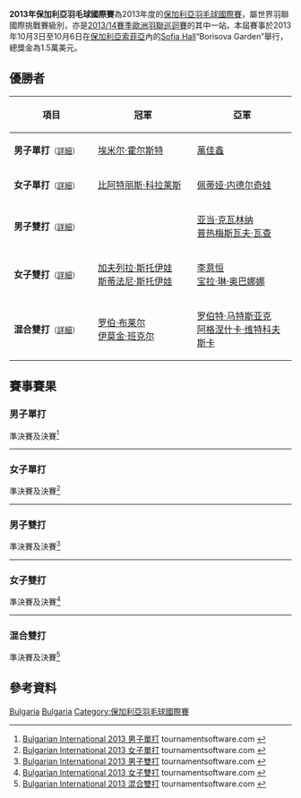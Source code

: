 {{noteTA|G1=Badminton}}
{{infobox badminton event
|name           = 2013年保加利亞羽毛球國際賽
|image          = 
|size           = 
|caption        =
|dates          = 2013年10月3日－10月6日
|number_edition = 
|level          = 4A
|prize_money    = 1.5萬美元
|location       = {{BUL}}[[索菲亞|索菲亞]]
|venue          = [[Sofia_Hall|Sofia Hall]]“Borisova Garden”
|previous       = 2012年保加利亞羽毛球國際賽 
|next           = 2014年保加利亞羽毛球國際賽
}}
'''2013年保加利亞羽毛球國際賽'''為2013年度的[[保加利亞羽毛球國際賽|保加利亞羽毛球國際賽]]，屬世界羽聯國際挑戰賽級別，亦是[[2013/14賽季歐洲羽聯巡迴賽|2013/14賽季歐洲羽聯巡迴賽]]的其中一站。本屆賽事於2013年10月3日至10月6日在[[保加利亞|保加利亞]][[索菲亞|索菲亞]]內的[[Sofia_Hall|Sofia Hall]]“Borisova Garden”舉行，總獎金為1.5萬美元。

== 優勝者 ==
{| class=wikitable style="font-size:small"
!width="200"|項目
!width="250"|冠軍
!width="250"|亞軍
|-
|'''男子單打'''<small>（[[#男子單打|詳細]]）</small>
|{{flagicon|DEN}} [[埃米尔·霍尔斯特|埃米尔·霍尔斯特]]
|{{flagicon|TPE}} [[萬佳鑫|萬佳鑫]]
|-
|'''女子單打'''<small>（[[#女子單打|詳細]]）</small>
|{{flagicon|ESP}} [[比阿特丽斯·科拉莱斯|比阿特丽斯·科拉莱斯]]
|{{flagicon|BUL}} [[佩蒂娅·内德尔奇娃|佩蒂娅·内德尔奇娃]]
|-
|'''男子雙打'''<small>（[[#男子雙打|詳細]]）</small>
|{{nowrap|{{flagicon|POL}} [[卢卡斯·莫伦|卢卡斯·莫伦]]<br/>{{flagicon|POL}} [[沃伊切赫·苏库德拉尔塞克|沃伊切赫·苏库德拉尔塞克]]}}
|{{flagicon|POL}} [[亚当·克瓦林纳|亚当·克瓦林纳]]<br/>{{flagicon|POL}} [[普热梅斯瓦夫·瓦查|普热梅斯瓦夫·瓦查]]
|-
|'''女子雙打'''<small>（[[#女子雙打|詳細]]）</small>
|{{flagicon|BUL}} [[加夫列拉·斯托伊娃|加夫列拉·斯托伊娃]]<br/>{{flagicon|BUL}} [[斯蒂法尼·斯托伊娃|斯蒂法尼·斯托伊娃]]
|{{flagicon|USA}} [[李意恒|李意恒]]<br/>{{flagicon|USA}} [[宝拉·琳·奥巴娜娜|宝拉·琳·奥巴娜娜]]
|-
|'''混合雙打'''<small>（[[#混合雙打|詳細]]）</small>
|{{flagicon|SCO}} [[罗伯·布莱尔|罗伯·布莱尔]]<br/>{{flagicon|SCO}} [[伊莫金·班克尔|伊莫金·班克尔]]
|{{flagicon|POL}} [[罗伯特·马特斯亚克|罗伯特·马特斯亚克]]<br/>{{flagicon|POL}} [[阿格涅什卡·维特科夫斯卡|阿格涅什卡·维特科夫斯卡]]
|}

== 賽事賽果 ==
=== 男子單打 ===
;準決賽及決賽<ref name="MS">[http://bwf.tournamentsoftware.com/sport/draw.aspx?id=0D6F1464-A76A-4AC7-8771-0DC6FA1D3EC9&draw=2 Bulgarian International 2013 男子單打] tournamentsoftware.com {{en}}</ref>
{{4TeamBracket-Tennis3-v2
| team-width=200
| RD1-seed1=
| RD1-team1={{flagicon|MAS}} [[曾广铭|曾广铭]]
| RD1-score1-1=13
| RD1-score1-2=19
| RD1-score1-3=
| RD1-seed2=6
| RD1-team2='''{{flagicon|DEN}} [[埃米尔·霍尔斯特|埃米尔·霍尔斯特]]
| RD1-score2-1='''21
| RD1-score2-2='''21
| RD1-score2-3=

| RD1-seed3=
| RD1-team3='''{{flagicon|TPE}} [[萬佳鑫|萬佳鑫]]
| RD1-score3-1='''21
| RD1-score3-2='''21
| RD1-score3-3=
| RD1-seed4=Q
| RD1-team4={{flagicon|DEN}} [[卡斯帕·迪內森|卡斯帕·迪內森]]
| RD1-score4-1=17
| RD1-score4-2=9
| RD1-score4-3=

| RD2-seed1=6
| RD2-team1='''{{flagicon|DEN}} [[埃米尔·霍尔斯特|埃米尔·霍尔斯特]]
| RD2-score1-1='''21
| RD2-score1-2='''21
| RD2-score1-3=
| RD2-seed2=
| RD2-team2={{flagicon|TPE}} [[萬佳鑫|萬佳鑫]]
| RD2-score2-1=16
| RD2-score2-2=16
| RD2-score2-3=
}}
----

=== 女子單打 ===
;準決賽及決賽<ref name="WS">[http://bwf.tournamentsoftware.com/sport/draw.aspx?id=0D6F1464-A76A-4AC7-8771-0DC6FA1D3EC9&draw=4 Bulgarian International 2013 女子單打] tournamentsoftware.com {{en}}</ref>
{{4TeamBracket-Tennis3-v2
| team-width=200
| RD1-seed1=1
| RD1-team1='''{{flagicon|BUL}} [[佩蒂娅·内德尔奇娃|佩蒂娅·内德尔奇娃]]
| RD1-score1-1='''21
| RD1-score1-2='''21
| RD1-score1-3=
| RD1-seed2=PFQ
| RD1-team2={{flagicon|TPE}} [[白馭珀|白馭珀]]
| RD1-score2-1=18
| RD1-score2-2=15
| RD1-score2-3=

| RD1-seed3=3
| RD1-team3={{flagicon|BUL}} [[琳达·塞奇妮|琳达·塞奇妮]]
| RD1-score3-1=13
| RD1-score3-2=11
| RD1-score3-3=
| RD1-seed4=2
| RD1-team4='''{{flagicon|ESP}} [[比阿特丽斯·科拉莱斯|比阿特丽斯·科拉莱斯]]
| RD1-score4-1='''21
| RD1-score4-2='''21
| RD1-score4-3=

| RD2-seed1=1
| RD2-team1={{flagicon|BUL}} [[佩蒂娅·内德尔奇娃|佩蒂娅·内德尔奇娃]]
| RD2-score1-1=19
| RD2-score1-2=14
| RD2-score1-3=
| RD2-seed2=2
| RD2-team2='''{{flagicon|ESP}} [[比阿特丽斯·科拉莱斯|比阿特丽斯·科拉莱斯]]
| RD2-score2-1='''21
| RD2-score2-2='''21
| RD2-score2-3=
}}
----

=== 男子雙打 ===
;準決賽及決賽<ref name="MD">[http://bwf.tournamentsoftware.com/sport/draw.aspx?id=0D6F1464-A76A-4AC7-8771-0DC6FA1D3EC9&draw=6 Bulgarian International 2013 男子雙打] tournamentsoftware.com {{en}}</ref>
{{4TeamBracket-Tennis3-v2
| team-width=200
| RD1-seed1=1
| RD1-team1='''{{nowrap|{{flagicon|POL}} [[卢卡斯·莫伦|卢卡斯·莫伦]]<br/> {{flagicon|POL}} [[沃伊切赫·苏库德拉尔塞克|沃伊切赫·苏库德拉尔塞克]]}}
| RD1-score1-1='''21
| RD1-score1-2=14
| RD1-score1-3='''21
| RD1-seed2=3
| RD1-team2={{flagicon|IND}} [[普拉纳·杰里·乔普拉|普拉纳·杰里·乔普拉]]<br/> {{flagicon|IND}} [[艾谢·迪瓦卡|艾谢·迪瓦卡]]
| RD1-score2-1=17
| RD1-score2-2='''21
| RD1-score2-3=16

| RD1-seed3=PFQ
| RD1-team3={{flagicon|UKR}} [[瓦列里·阿特拉什琴科夫|瓦列里·阿特拉什琴科夫]]<br/> {{flagicon|UKR}} [[阿提姆·波奇塔列夫|阿提姆·波奇塔列夫]]
| RD1-score3-1=16
| RD1-score3-2=9
| RD1-score3-3=
| RD1-seed4=2
| RD1-team4='''{{flagicon|POL}} [[亚当·克瓦林纳|亚当·克瓦林纳]]<br/> {{flagicon|POL}} [[普热梅斯瓦夫·瓦查|普热梅斯瓦夫·瓦查]]
| RD1-score4-1='''21
| RD1-score4-2='''21
| RD1-score4-3=

| RD2-seed1=1
| RD2-team1='''{{nowrap|{{flagicon|POL}} [[卢卡斯·莫伦|卢卡斯·莫伦]]<br/> {{flagicon|POL}} [[沃伊切赫·苏库德拉尔塞克|沃伊切赫·苏库德拉尔塞克]]}}
| RD2-score1-1='''21
| RD2-score1-2=13
| RD2-score1-3='''24
| RD2-seed2=2
| RD2-team2={{flagicon|POL}} [[亚当·克瓦林纳|亚当·克瓦林纳]]<br/> {{flagicon|POL}} [[普热梅斯瓦夫·瓦查|普热梅斯瓦夫·瓦查]]
| RD2-score2-1=16
| RD2-score2-2='''21
| RD2-score2-3=22
}}
----

=== 女子雙打 ===
;準決賽及決賽<ref name="WD">[http://bwf.tournamentsoftware.com/sport/draw.aspx?id=0D6F1464-A76A-4AC7-8771-0DC6FA1D3EC9&draw=7 Bulgarian International 2013 女子雙打] tournamentsoftware.com {{en}}</ref>
{{4TeamBracket-Tennis3-v2
| team-width=200
| RD1-seed1=
| RD1-team1={{flagicon|SCO}} [[伊莫金·班克尔|伊莫金·班克尔]]<br/> {{flagicon|BUL}} [[佩蒂娅·内德尔奇娃|佩蒂娅·内德尔奇娃]]
| RD1-score1-1=15
| RD1-score1-2='''21
| RD1-score1-3=9
| RD1-seed2=3
| RD1-team2='''{{flagicon|BUL}} [[加夫列拉·斯托伊娃|加夫列拉·斯托伊娃]]<br/> {{flagicon|BUL}} [[斯蒂法尼·斯托伊娃|斯蒂法尼·斯托伊娃]]
| RD1-score2-1='''21
| RD1-score2-2=17
| RD1-score2-3='''21

| RD1-seed3=4
| RD1-team3={{flagicon|FRA}} [[奥德丽·方丹|奥德丽·方丹]]<br/> {{flagicon|FRA}} [[埃米莉·拉菲尔|埃米莉·拉菲尔]]
| RD1-score3-1='''22
| RD1-score3-2=12
| RD1-score3-3=19
| RD1-seed4=2
| RD1-team4='''{{flagicon|USA}} [[李意恒|李意恒]]<br/> {{flagicon|USA}} [[宝拉·琳·奥巴娜娜|宝拉·琳·奥巴娜娜]]
| RD1-score4-1=20
| RD1-score4-2='''21
| RD1-score4-3='''21

| RD2-seed1=3
| RD2-team1='''{{flagicon|BUL}} [[加夫列拉·斯托伊娃|加夫列拉·斯托伊娃]]<br/> {{flagicon|BUL}} [[斯蒂法尼·斯托伊娃|斯蒂法尼·斯托伊娃]]
| RD2-score1-1='''21
| RD2-score1-2='''21
| RD2-score1-3=
| RD2-seed2=2
| RD2-team2={{flagicon|USA}} [[李意恒|李意恒]]<br/> {{flagicon|USA}} [[宝拉·琳·奥巴娜娜|宝拉·琳·奥巴娜娜]]
| RD2-score2-1=15
| RD2-score2-2=10
| RD2-score2-3=
}}
----

=== 混合雙打 ===
;準決賽及決賽<ref name="XD">[http://bwf.tournamentsoftware.com/sport/draw.aspx?id=0D6F1464-A76A-4AC7-8771-0DC6FA1D3EC9&draw=8 Bulgarian International 2013 混合雙打] tournamentsoftware.com {{en}}</ref>
{{4TeamBracket-Tennis3-v2
| team-width=200
| RD1-seed1=
| RD1-team1='''{{nowrap|{{flagicon|POL}} [[罗伯特·马特斯亚克|罗伯特·马特斯亚克]]<br/> {{flagicon|POL}} [[阿格涅什卡·维特科夫斯卡|阿格涅什卡·维特科夫斯卡]]}}
| RD1-score1-1='''22
| RD1-score1-2='''21
| RD1-score1-3=
| RD1-seed2=4
| RD1-team2={{flagicon|FRA}} [[罗南·拉巴尔|罗南·拉巴尔]]<br/> {{flagicon|FRA}} [[埃米莉·拉菲尔|埃米莉·拉菲尔]]
| RD1-score2-1=20
| RD1-score2-2=12
| RD1-score2-3=

| RD1-seed3=
| RD1-team3={{flagicon|RUS}} [[安德烈·阿什马林|安德烈·阿什马林]]<br/> {{flagicon|RUS}} [[埃克内琳娜·博洛托娃|埃克内琳娜·博洛托娃]]
| RD1-score3-1=12
| RD1-score3-2=17
| RD1-score3-3=
| RD1-seed4=2
| RD1-team4='''{{flagicon|SCO}} [[罗伯·布莱尔|罗伯·布莱尔]]<br/> {{flagicon|SCO}} [[伊莫金·班克尔|伊莫金·班克尔]]
| RD1-score4-1='''21
| RD1-score4-2='''21
| RD1-score4-3=

| RD2-seed1=
| RD2-team1={{nowrap|{{flagicon|POL}} [[罗伯特·马特斯亚克|罗伯特·马特斯亚克]]<br/> {{flagicon|POL}} [[阿格涅什卡·维特科夫斯卡|阿格涅什卡·维特科夫斯卡]]}}
| RD2-score1-1=17
| RD2-score1-2=15
| RD2-score1-3=
| RD2-seed2=2
| RD2-team2='''{{flagicon|SCO}} [[罗伯·布莱尔|罗伯·布莱尔]]<br/> {{flagicon|SCO}} [[伊莫金·班克尔|伊莫金·班克尔]]
| RD2-score2-1='''21
| RD2-score2-2='''21
| RD2-score2-3=
}}

== 參考資料 ==
{{Reflist}}

[[Category:2013年世界羽聯國際挑戰賽|Bulgaria]]
[[Category:2013/14賽季歐洲羽聯巡迴賽|Bulgaria]]
[[Category:保加利亞羽毛球國際賽|Category:保加利亞羽毛球國際賽]]